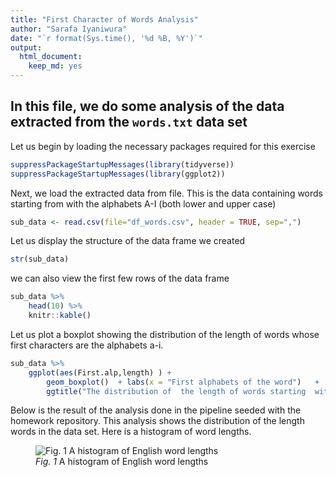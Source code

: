 ```yaml
---
title: "First Character of Words Analysis"
author: "Sarafa Iyaniwura"
date: "`r format(Sys.time(), '%d %B, %Y')`"
output:
  html_document:
    keep_md: yes
---
```


## In this file, we do some analysis of the data extracted from the `words.txt` data set

Let us begin by loading the necessary packages required for this exercise

```r
suppressPackageStartupMessages(library(tidyverse))
suppressPackageStartupMessages(library(ggplot2))
```


Next, we  load the extracted data from file. This is the data containing words starting from with the alphabets A-I (both lower and upper case)

```r
sub_data <- read.csv(file="df_words.csv", header = TRUE, sep=",")
```

Let us display the structure of the data frame we created

```r
str(sub_data)
```

we can also view the first few rows of the data frame

```r
sub_data %>% 
	head(10) %>%
	knitr::kable()
```

Let us plot a boxplot showing the distribution of the  length of words whose first characters are the alphabets a-i.

```r
sub_data %>%
	ggplot(aes(First.alp,length) ) + 
		geom_boxplot()  + labs(x = "First alphabets of the word")   + 
		ggtitle("The distribution of  the length of words starting  with alphabets  A-I")
```


Below is the result of the analysis done in the pipeline seeded with the homework repository. This analysis shows the distribution of the length words in the data set. Here is a histogram of word lengths.

![*Fig. 1* A histogram of English word lengths](histogram.png)



